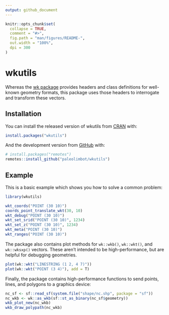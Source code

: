 ```yaml
---
output: github_document
---
```


<!-- README.md is generated from README.Rmd. Please edit that file -->

```r
knitr::opts_chunk$set(
  collapse = TRUE,
  comment = "#>",
  fig.path = "man/figures/README-",
  out.width = "100%",
  dpi = 300
)
```

# wkutils

<!-- badges: start -->
<!-- badges: end -->

Whereas the [wk package](https://paleolimbot.github.io/wk) provides headers and class definitions for well-known geometry formats, this package uses those headers to interrogate and transform these vectors. 

## Installation

You can install the released version of wkutils from [CRAN](https://CRAN.R-project.org) with:

``` r
install.packages("wkutils")
```

And the development version from [GitHub](https://github.com/) with:

``` r
# install.packages("remotes")
remotes::install_github("paleolimbot/wkutils")
```

## Example

This is a basic example which shows you how to solve a common problem:

```r
library(wkutils)

wkt_coords("POINT (30 10)")
coords_point_translate_wkt(30, 10)
wkt_debug("POINT (30 10)")
wkt_set_srid("POINT (30 10)", 1234)
wkt_set_z("POINT (30 10)", 1234)
wkt_meta("POINT (30 10)")
wkt_ranges("POINT (30 10)")
```

The package also contains plot methods for `wk::wkb()`, `wk::wkt()`, and `wk::wksxp()` vectors. These aren't intended to be high-performance, but are helpful for debugging geometries.

```r
plot(wk::wkt("LINESTRING (1 2, 4 7)"))
plot(wk::wkt("POINT (3 4)"), add = T)
```

Finally, the package contains high-performance functions to send points, lines, and polygons to a graphics device:

```r
nc_sf <- sf::read_sf(system.file("shape/nc.shp", package = "sf"))
nc_wkb <- wk::as_wkb(sf::st_as_binary(nc_sf$geometry))
wkb_plot_new(nc_wkb)
wkb_draw_polypath(nc_wkb)
```
